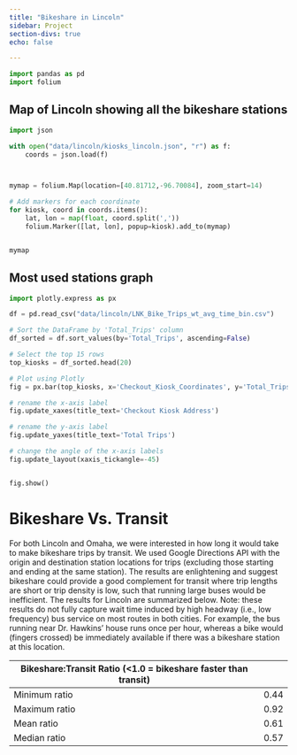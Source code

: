 ```yaml
---
title: "Bikeshare in Lincoln"
sidebar: Project
section-divs: true
echo: false

---
```

```python
import pandas as pd
import folium


```


## Map of Lincoln showing all the bikeshare stations

```python
import json

with open("data/lincoln/kiosks_lincoln.json", "r") as f:
    coords = json.load(f)



mymap = folium.Map(location=[40.81712,-96.70084], zoom_start=14)

# Add markers for each coordinate
for kiosk, coord in coords.items():
    lat, lon = map(float, coord.split(','))
    folium.Marker([lat, lon], popup=kiosk).add_to(mymap)


mymap


```

## Most used stations graph

```python
import plotly.express as px

df = pd.read_csv("data/lincoln/LNK_Bike_Trips_wt_avg_time_bin.csv")

# Sort the DataFrame by 'Total_Trips' column
df_sorted = df.sort_values(by='Total_Trips', ascending=False)

# Select the top 15 rows
top_kiosks = df_sorted.head(20)

# Plot using Plotly
fig = px.bar(top_kiosks, x='Checkout_Kiosk_Coordinates', y='Total_Trips',)

# rename the x-axis label
fig.update_xaxes(title_text='Checkout Kiosk Address')

# rename the y-axis label
fig.update_yaxes(title_text='Total Trips')

# change the angle of the x-axis labels
fig.update_layout(xaxis_tickangle=-45)


fig.show()


```

# Bikeshare Vs. Transit
For both Lincoln and Omaha, we were interested in how long it would take to make bikeshare trips by transit. We used Google Directions API with the origin and destination station locations for trips (excluding those starting and ending at the same station). The results are enlightening and suggest bikeshare could provide a good complement for transit where trip lengths are short or trip density is low, such that running large buses would be inefficient. The results for Lincoln are summarized below. Note: these results do not fully capture wait time induced by high headway (i.e., low frequency) bus service on most routes in both cities. For example, the bus running near Dr. Hawkins' house runs once per hour, whereas a bike would (fingers crossed) be immediately available if there was a bikeshare station at this location.

| Bikeshare:Transit Ratio (<1.0 = bikeshare faster than transit) |
|-------------------------|------|
| Minimum ratio           | 0.44 |
| Maximum ratio           | 0.92 |
| Mean ratio              | 0.61 |
| Median ratio            | 0.57 |